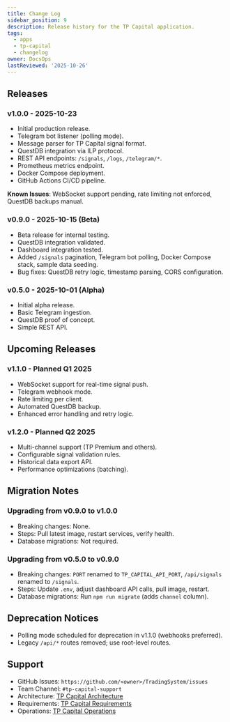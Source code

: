```yaml
---
title: Change Log
sidebar_position: 9
description: Release history for the TP Capital application.
tags:
  - apps
  - tp-capital
  - changelog
owner: DocsOps
lastReviewed: '2025-10-26'
---
```

## Releases

### v1.0.0 - 2025-10-23

- Initial production release.
- Telegram bot listener (polling mode).
- Message parser for TP Capital signal format.
- QuestDB integration via ILP protocol.
- REST API endpoints: `/signals`, `/logs`, `/telegram/*`.
- Prometheus metrics endpoint.
- Docker Compose deployment.
- GitHub Actions CI/CD pipeline.

**Known Issues**: WebSocket support pending, rate limiting not enforced, QuestDB backups manual.

### v0.9.0 - 2025-10-15 (Beta)

- Beta release for internal testing.
- QuestDB integration validated.
- Dashboard integration tested.
- Added `/signals` pagination, Telegram bot polling, Docker Compose stack, sample data seeding.
- Bug fixes: QuestDB retry logic, timestamp parsing, CORS configuration.

### v0.5.0 - 2025-10-01 (Alpha)

- Initial alpha release.
- Basic Telegram ingestion.
- QuestDB proof of concept.
- Simple REST API.

## Upcoming Releases

### v1.1.0 - Planned Q1 2025

- WebSocket support for real-time signal push.
- Telegram webhook mode.
- Rate limiting per client.
- Automated QuestDB backup.
- Enhanced error handling and retry logic.

### v1.2.0 - Planned Q2 2025

- Multi-channel support (TP Premium and others).
- Configurable signal validation rules.
- Historical data export API.
- Performance optimizations (batching).

## Migration Notes

### Upgrading from v0.9.0 to v1.0.0

- Breaking changes: None.
- Steps: Pull latest image, restart services, verify health.
- Database migrations: Not required.

### Upgrading from v0.5.0 to v0.9.0

- Breaking changes: `PORT` renamed to `TP_CAPITAL_API_PORT`, `/api/signals` renamed to `/signals`.
- Steps: Update `.env`, adjust dashboard API calls, pull image, restart.
- Database migrations: Run `npm run migrate` (adds `channel` column).

## Deprecation Notices

- Polling mode scheduled for deprecation in v1.1.0 (webhooks preferred).
- Legacy `/api/*` routes removed; use root-level routes.

## Support

- GitHub Issues: `https://github.com/<owner>/TradingSystem/issues`
- Team Channel: `#tp-capital-support`
- Architecture: [TP Capital Architecture](./architecture)
- Requirements: [TP Capital Requirements](./requirements)
- Operations: [TP Capital Operations](./operations)
